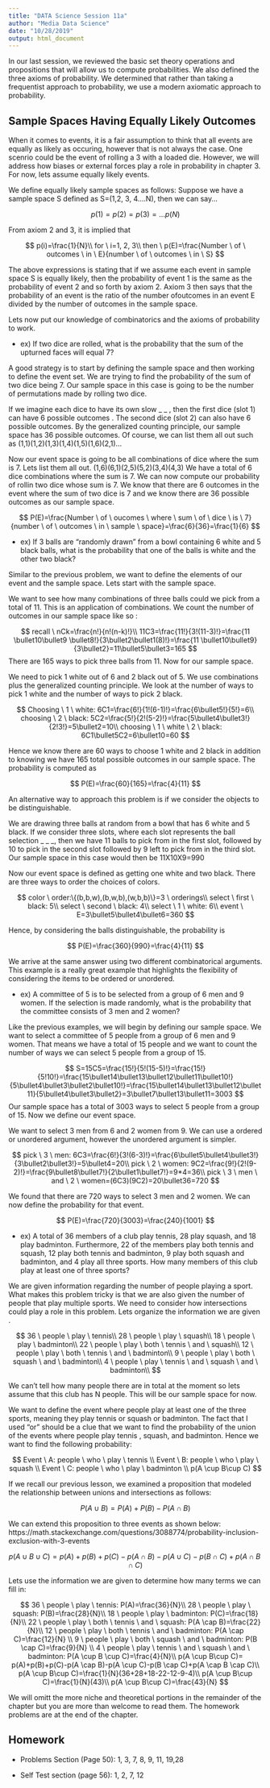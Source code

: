 ---
title: "DATA Science Session 11a"
author: "Media Data Science"
date: "10/28/2019"
output: html_document
---


In our last session, we reviewed the basic set theory operations and propositions that will allow us to compute probabilities. We also defined the three axioms of probability. We determined that rather than taking a frequentist approach to probability, we use a modern axiomatic approach to probability. 

## Sample Spaces Having Equally Likely Outcomes 

When it comes to events, it is a fair assumption to think that all events are equally as likely as occuring, however that is not always the case. One scenrio could be the event of rolling a 3 with a loaded die. However, we will address how biases or external forces play a role in probability in chapter 3. For now, lets assume equally likely events. 

We define equally likely sample spaces as follows:
Suppose we have a sample space S defined as S=(1,2, 3, 4....N), then we can say...

$$
p(1)=p(2)=p(3)=...p(N)
$$


From axiom 2 and 3, it is implied that 

$$
p(i)=\frac{1}{N}\\
for \ i=1, 2, 3\\
then \ p(E)=\frac{Number \ of \ outcomes \ in \ E}{number \ of \ outcomes \ in \ S}
$$

The above expressions is stating that if we assume each event in sample space S is equally likely, then the probability of event 1 is the same as the probability of event 2 and so forth by axiom 2. Axiom 3 then says that the probability of an event is the ratio of the number ofoutcomes in an event E divided by the number of outcomes in the sample space. 

Lets now put our knowledge of combinatorics and the axioms of probability to work. 

* ex) If two dice are rolled, what is the probability that the sum of the upturned faces will
equal 7?

A good strategy is to start by defining the sample space and then working to define the event set. We are trying to find the probability of the sum of two dice being 7. Our sample space in this case is going to be the number of permutations made by rolling two dice. 

If we imagine each dice to have its own slow _ _ , then the first dice (slot 1) can have 6 possible outcomes . The second dice (slot 2) can also have 6 possible outcomes. By the generalized counting principle, our sample space has 36 possible outcomes. Of course, we can list them all out such as (1,1)(1,2)(1,3)(1,4)(1,5)(1,6)(2,1)... 

Now our event space is going to be all combinations of dice where the sum is 7. Lets list them all out. (1,6)(6,1)(2,5)(5,2)(3,4)(4,3) We have a total of 6 dice combinations where the sum is 7. We can now compute our probability of rollin two dice whose sum is 7. We know that there are 6 outcomes in the event where the sum of two dice is 7 and we know there are 36 possible outcomes as our sample space. 

$$
P(E)=\frac{Number \ of \ oucomes \ where \ sum \ of \ dice \ is \ 7}{number \ of \ outcomes \ in \ sample \ space}=\frac{6}{36}=\frac{1}{6}
$$


* ex) If 3 balls are "randomly drawn" from a bowl containing 6 white and 5 black balls, what is the probability that one of the balls is white and the other two black?

Similar to the previous problem, we want to define the elements of our event and the sample space. Lets start with the sample space. 

We want to see how many combinations of three balls could we pick from a total of 11. This is an application of combinations. We count the number of outcomes in our sample space like so :

$$
recall \ nCk=\frac{n!}{n!(n-k)!}\\
11C3=\frac{11!}{3!(11-3)!}=\frac{11 \bullet10\bullet9
\bullet8!}{3\bullet2\bullet1(8)!}=\frac{11 \bullet10\bullet9}{3\bullet2}=11\bullet5\bullet3=165
$$
There are 165 ways to pick three balls from 11. Now for our sample space. 

We need to pick 1 white out of 6 and 2 black out of 5. We use combinations plus the generalized counting principle. We look at the number of ways to pick 1 white and the number of ways to pick 2 black.

$$
Choosing \ 1 \ white: 6C1=\frac{6!}{1!(6-1)!}=\frac{6\bullet5!}{5!}=6\\
choosing \ 2 \ black: 5C2=\frac{5!}{2!(5-2)!}=\frac{5\bullet4\bullet3!}{2!3!}=5\bullet2=10\\
choosing \ 1 \ white \ 2 \ black: 6C1\bullet5C2=6\bullet10=60
$$

Hence we know there are 60 ways to choose 1 white and 2 black in addition to knowing we have 165 total possible outcomes in our sample space. The probability is computed as 

$$
P(E)=\frac{60}{165}=\frac{4}{11}
$$

An alternative way to approach this problem is if we consider the objects to be distinguishable. 

We are drawing three balls at random from a bowl that has 6 white and 5 black. If we consider three slots, where each slot represents the ball selection _ _ _, then we have 11 balls to pick from in the first slot, followed by 10 to pick in the second slot followed by 9 left to pick from in the third slot. Our sample space in this case would then be 11X10X9=990

Now our event space is defined as getting one white and two black. There are three ways to order the choices of colors.  

$$
color \ order:\{(b,b,w),(b,w,b),(w,b,b)\}=3 \ orderings\\
select \ first \ black: 5\\
select \ second \ black: 4\\
select \ 1 \ white: 6\\
event \ E=3\bullet5\bullet4\bullet6=360
$$

Hence, by considering the balls distinguishable, the probability is 

$$
P(E)=\frac{360}{990}=\frac{4}{11}
$$

We arrive at the same answer using two different combinatorical arguments. This example is a really great example that highlights the flexibility of considering the items to be ordered or unordered. 

* ex) A committee of 5 is to be selected from a group of 6 men and 9 women. If the selection is made randomly, what is the probability that the committee consists of 3 men and 2 women?

Like the previous examples, we will begin by defining our sample space. We want to select a committee of 5 people from a group of 6 men and 9 women. That means we have a total of 15 people and we want to count the number of ways we can select 5 people from a group of 15. 

$$
S=15C5=\frac{15!}{5!(15-5)!}=\frac{15!}{5!10!}=\frac{15\bullet14\bullet13\bullet12\bullet11\bullet10!}{5\bullet4\bullet3\bullet2\bullet10!}=\frac{15\bullet14\bullet13\bullet12\bullet11}{5\bullet4\bullet3\bullet2}=3\bullet7\bullet13\bullet11=3003
$$
Our sample space has a total of 3003 ways to select 5 people from a group of 15. Now we define our event space. 

We want to select 3 men from 6 and 2 women from 9. We can use a ordered or unordered argument, however the unordered argument is simpler. 

$$
pick \ 3 \ men: 6C3=\frac{6!}{3!(6-3)!}=\frac{6\bullet5\bullet4\bullet3!}{3\bullet2\bullet3!}=5\bullet4=20\\
pick \ 2 \ women: 9C2=\frac{9!}{2!(9-2)!}=\frac{9\bullet8\bullet7!}{2\bullet1\bullet7!}=9*4=36\\
pick \ 3 \ men \ and \ 2 \ women=(6C3)(9C2)=20\bullet36=720
$$

We found that there are 720 ways to select 3 men and 2 women. We can now define the probability for that event. 

$$
P(E)=\frac{720}{3003}=\frac{240}{1001}
$$

* ex) A total of 36 members of a club play tennis, 28 play squash, and 18 play badminton. Furthermore, 22 of the members play both tennis and squash, 12 play both tennis
and badminton, 9 play both squash and badminton, and 4 play all three sports. How
many members of this club play at least one of three sports?


We are given information regarding the number of people playing a sport. What makes this problem tricky is that we are also given the number of people that play multiple sports. We need to consider how intersections could play a role in this problem. Lets organize the information we are given .

$$
36 \ people \ play \ tennis\\
28 \ people \ play \ squash\\
18 \ people \ play \ badminton\\
22 \ people \ play \ both \ tennis \ and \ squash\\
12 \ people \ play \ both \ tennis \ and \ badminton\\
9 \ people \ play \ both \ squash \ and \ badminton\\
4 \ people \ play  \ tennis \ and \ squash \ and \ badminton\\
$$

 We can't tell how many people there are in total at the moment so lets assume that this club has N people. This will be our sample space for now. 
 
 We want to define the event where people play at least one of the three sports, meaning they play tennis or squash or badminton. The fact that I used "or" should be a clue that we want to find the probability of the union of the events where people play tennis , squash, and badminton. Hence we want to find the following probability:
 
$$
Event \ A: people \ who \ play \ tennis \\
Event \ B: people \ who \ play \ squash \\
Event \ C: people \ who \ play \ badminton \\
p(A \cup B\cup C)
$$

If we recall our previous lesson, we examined a proposition that modeled the relationship between unions and intersections as follows:

$$
P(A \cup B) = P(A)+P(B)-P(A \cap B)
$$

We can extend this proposition to three events as shown below: 
https://math.stackexchange.com/questions/3088774/probability-inclusion-exclusion-with-3-events


$$
p(A \cup B\cup C)= p(A)+p(B)+p(C)-p(A \cap B)-p(A \cup C)-p(B \cap C)+p(A \cap B \cap C)
$$

Lets use the information we are given to determine how many terms we can fill in:

$$
36 \ people \ play \ tennis: P(A)=\frac{36}{N}\\
28 \ people \ play \ squash: P(B)=\frac{28}{N}\\
18 \ people \ play \ badminton: P(C)=\frac{18}{N}\\
22 \ people \ play \ both \ tennis \ and \ squash: P(A \cap B)=\frac{22}{N}\\
12 \ people \ play \ both \ tennis \ and \ badminton: P(A \cap C)=\frac{12}{N} \\
9 \ people \ play \ both \ squash \ and \ badminton: P(B \cap C)=\frac{9}{N} \\
4 \ people \ play  \ tennis \ and \ squash \ and \ badminton: P(A \cup B \cup C)=\frac{4}{N}\\
p(A \cup B\cup C)= p(A)+p(B)+p(C)-p(A \cap B)-p(A \cup C)-p(B \cap C)+p(A \cap B \cap C)\\
p(A \cup B\cup C)=\frac{1}{N}(36+28+18-22-12-9-4)\\
p(A \cup B\cup C)=\frac{1}{N}(43)\\
p(A \cup B\cup C)=\frac{43}{N}
$$

We will omitt the more niche and theoretical portions in the remainder of the chapter but you are more than welcome to read them. The homework problems are at the end of the chapter. 

## Homework 

* Problems Section (Page 50): 1, 3, 7, 8, 9, 11, 19,28


* Self Test section (page 56): 1, 2, 7, 12














